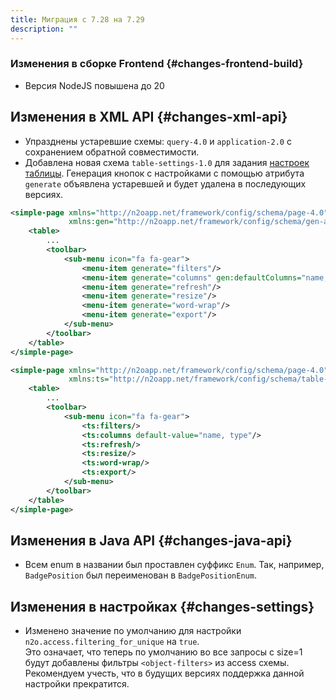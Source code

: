 ```yaml
---
title: Миграция с 7.28 на 7.29
description: ""
---
```


### Изменения в сборке Frontend {#changes-frontend-build}

- Версия NodeJS повышена до 20

## Изменения в XML API {#changes-xml-api}

- Упразднены устаревшие схемы: `query-4.0` и `application-2.0` с сохранением обратной совместимости.
- Добавлена новая схема `table-settings-1.0` для задания [настроек таблицы](../manual/components#table-settings).
Генерация кнопок с настройками с помощью атрибута `generate` объявлена устаревшей и будет удалена в последующих версиях.

```xml title="Пример, как работало в версии 7.28 и ниже"
<simple-page xmlns="http://n2oapp.net/framework/config/schema/page-4.0"
             xmlns:gen="http://n2oapp.net/framework/config/schema/gen-attr">
    <table>
        ...
        <toolbar>
            <sub-menu icon="fa fa-gear">
                <menu-item generate="filters"/>
                <menu-item generate="columns" gen:defaultColumns="name, type"/>
                <menu-item generate="refresh"/>
                <menu-item generate="resize"/>
                <menu-item generate="word-wrap"/>
                <menu-item generate="export"/>
            </sub-menu>
        </toolbar>
    </table>
</simple-page>
```

```xml title="Пример, как работает в версии 7.29"
<simple-page xmlns="http://n2oapp.net/framework/config/schema/page-4.0"
             xmlns:ts="http://n2oapp.net/framework/config/schema/table-settings-1.0">
    <table>
        ...
        <toolbar>
            <sub-menu icon="fa fa-gear">
                <ts:filters/>
                <ts:columns default-value="name, type"/>
                <ts:refresh/>
                <ts:resize/>
                <ts:word-wrap/>
                <ts:export/>
            </sub-menu>
        </toolbar>
    </table>
</simple-page>
```

## Изменения в Java API {#changes-java-api}

- Всем enum в названии был проставлен суффикс `Enum`.
Так, например, `BadgePosition` был переименован в `BadgePositionEnum`.

## Изменения в настройках {#changes-settings}

- Изменено значение по умолчанию для настройки `n2o.access.filtering_for_unique` на `true`.<br/>
Это означает, что теперь по умолчанию во все запросы с size=1 будут добавлены фильтры `<object-filters>` из access схемы.
Рекомендуем учесть, что в будущих версиях поддержка данной настройки прекратится.
